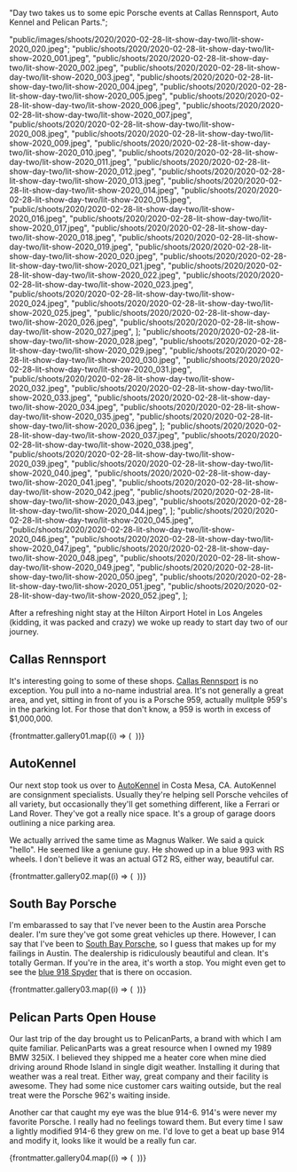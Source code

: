 
  "Day two takes us to some epic Porsche events at Callas Rennsport, Auto Kennel and Pelican Parts.";

  "public/images/shoots/2020/2020-02-28-lit-show-day-two/lit-show-2020_020.jpeg";
  "public/shoots/2020/2020-02-28-lit-show-day-two/lit-show-2020_001.jpeg",
  "public/shoots/2020/2020-02-28-lit-show-day-two/lit-show-2020_002.jpeg",
  "public/shoots/2020/2020-02-28-lit-show-day-two/lit-show-2020_003.jpeg",
  "public/shoots/2020/2020-02-28-lit-show-day-two/lit-show-2020_004.jpeg",
  "public/shoots/2020/2020-02-28-lit-show-day-two/lit-show-2020_005.jpeg",
  "public/shoots/2020/2020-02-28-lit-show-day-two/lit-show-2020_006.jpeg",
  "public/shoots/2020/2020-02-28-lit-show-day-two/lit-show-2020_007.jpeg",
  "public/shoots/2020/2020-02-28-lit-show-day-two/lit-show-2020_008.jpeg",
  "public/shoots/2020/2020-02-28-lit-show-day-two/lit-show-2020_009.jpeg",
  "public/shoots/2020/2020-02-28-lit-show-day-two/lit-show-2020_010.jpeg",
  "public/shoots/2020/2020-02-28-lit-show-day-two/lit-show-2020_011.jpeg",
  "public/shoots/2020/2020-02-28-lit-show-day-two/lit-show-2020_012.jpeg",
  "public/shoots/2020/2020-02-28-lit-show-day-two/lit-show-2020_013.jpeg",
  "public/shoots/2020/2020-02-28-lit-show-day-two/lit-show-2020_014.jpeg",
  "public/shoots/2020/2020-02-28-lit-show-day-two/lit-show-2020_015.jpeg",
  "public/shoots/2020/2020-02-28-lit-show-day-two/lit-show-2020_016.jpeg",
  "public/shoots/2020/2020-02-28-lit-show-day-two/lit-show-2020_017.jpeg",
  "public/shoots/2020/2020-02-28-lit-show-day-two/lit-show-2020_018.jpeg",
  "public/shoots/2020/2020-02-28-lit-show-day-two/lit-show-2020_019.jpeg",
  "public/shoots/2020/2020-02-28-lit-show-day-two/lit-show-2020_020.jpeg",
  "public/shoots/2020/2020-02-28-lit-show-day-two/lit-show-2020_021.jpeg",
  "public/shoots/2020/2020-02-28-lit-show-day-two/lit-show-2020_022.jpeg",
  "public/shoots/2020/2020-02-28-lit-show-day-two/lit-show-2020_023.jpeg",
  "public/shoots/2020/2020-02-28-lit-show-day-two/lit-show-2020_024.jpeg",
  "public/shoots/2020/2020-02-28-lit-show-day-two/lit-show-2020_025.jpeg",
  "public/shoots/2020/2020-02-28-lit-show-day-two/lit-show-2020_026.jpeg",
  "public/shoots/2020/2020-02-28-lit-show-day-two/lit-show-2020_027.jpeg",
];
  "public/shoots/2020/2020-02-28-lit-show-day-two/lit-show-2020_028.jpeg",
  "public/shoots/2020/2020-02-28-lit-show-day-two/lit-show-2020_029.jpeg",
  "public/shoots/2020/2020-02-28-lit-show-day-two/lit-show-2020_030.jpeg",
  "public/shoots/2020/2020-02-28-lit-show-day-two/lit-show-2020_031.jpeg",
  "public/shoots/2020/2020-02-28-lit-show-day-two/lit-show-2020_032.jpeg",
  "public/shoots/2020/2020-02-28-lit-show-day-two/lit-show-2020_033.jpeg",
  "public/shoots/2020/2020-02-28-lit-show-day-two/lit-show-2020_034.jpeg",
  "public/shoots/2020/2020-02-28-lit-show-day-two/lit-show-2020_035.jpeg",
  "public/shoots/2020/2020-02-28-lit-show-day-two/lit-show-2020_036.jpeg",
];
  "public/shoots/2020/2020-02-28-lit-show-day-two/lit-show-2020_037.jpeg",
  "public/shoots/2020/2020-02-28-lit-show-day-two/lit-show-2020_038.jpeg",
  "public/shoots/2020/2020-02-28-lit-show-day-two/lit-show-2020_039.jpeg",
  "public/shoots/2020/2020-02-28-lit-show-day-two/lit-show-2020_040.jpeg",
  "public/shoots/2020/2020-02-28-lit-show-day-two/lit-show-2020_041.jpeg",
  "public/shoots/2020/2020-02-28-lit-show-day-two/lit-show-2020_042.jpeg",
  "public/shoots/2020/2020-02-28-lit-show-day-two/lit-show-2020_043.jpeg",
  "public/shoots/2020/2020-02-28-lit-show-day-two/lit-show-2020_044.jpeg",
];
  "public/shoots/2020/2020-02-28-lit-show-day-two/lit-show-2020_045.jpeg",
  "public/shoots/2020/2020-02-28-lit-show-day-two/lit-show-2020_046.jpeg",
  "public/shoots/2020/2020-02-28-lit-show-day-two/lit-show-2020_047.jpeg",
  "public/shoots/2020/2020-02-28-lit-show-day-two/lit-show-2020_048.jpeg",
  "public/shoots/2020/2020-02-28-lit-show-day-two/lit-show-2020_049.jpeg",
  "public/shoots/2020/2020-02-28-lit-show-day-two/lit-show-2020_050.jpeg",
  "public/shoots/2020/2020-02-28-lit-show-day-two/lit-show-2020_051.jpeg",
  "public/shoots/2020/2020-02-28-lit-show-day-two/lit-show-2020_052.jpeg",
];

After a refreshing night stay at the Hilton Airport Hotel in Los Angeles (kidding, it was packed and crazy) we woke up ready to start day two of our journey.

## Callas Rennsport

It's interesting going to some of these shops. [Callas Rennsport](https://www.callasrennsport.com/) is no exception. You pull into a no-name industrial area. It's not generally a great area, and yet, sitting in front of you is a Porsche 959, actually mulitple 959's in the parking lot. For those that don't know, a 959 is worth in excess of $1,000,000.

<div class="gallery">
  {frontmatter.gallery01.map((i) => (
    <Gallery file={i}>
      <Image file={i} sizes="(min-width: 1024px) 800px, 100vw" />
    </Gallery>
  ))}
</div>

## AutoKennel

Our next stop took us over to [AutoKennel](https://autokennel.com/) in Costa Mesa, CA. AutoKennel are consignment specialists. Usually they're helping sell Porsche vehciles of all variety, but occasionally they'll get something different, like a Ferrari or Land Rover. They've got a really nice space. It's a group of garage doors outlining a nice parking area.

We actually arrived the same time as Magnus Walker. We said a quick "hello". He seemed like a geniune guy. He showed up in a blue 993 with RS wheels. I don't believe it was an actual GT2 RS, either way, beautiful car.

<div class="gallery">
  {frontmatter.gallery02.map((i) => (
    <Gallery file={i}>
      <Image file={i} sizes="(min-width: 1024px) 800px, 100vw" />
    </Gallery>
  ))}
</div>

## South Bay Porsche

I'm embarassed to say that I've never been to the Austin area Porsche dealer. I'm sure they've got some great vehicles up there. However, I can say that I've been to [South Bay Porsche](https://www.porschesouthbay.com/), so I guess that makes up for my failings in Austin. The dealership is ridiculously beautiful and clean. It's totally German. If you're in the area, it's worth a stop. You might even get to see the [blue 918 Spyder](https://www.google.com/maps/place/Porsche+South+Bay/@33.899252,-118.3719878,3a,91.2y,90t/data=!3m8!1e2!3m6!1sAF1QipOf61b3wqAYxE4FzwpaDnv6tW4xnDLVMYIR2A3M!2e10!3e12!6shttps:%2F%2Flh5.googleusercontent.com%2Fp%2FAF1QipOf61b3wqAYxE4FzwpaDnv6tW4xnDLVMYIR2A3M%3Dw203-h135-k-no!7i1200!8i800!4m5!3m4!1s0x80dd4a56efd17825:0xa4516fa00e7a781a!8m2!3d33.898877!4d-118.371598) that is there on occasion.

<div class="gallery">
  {frontmatter.gallery03.map((i) => (
    <Gallery file={i}>
      <Image file={i} sizes="(min-width: 1024px) 800px, 100vw" />
    </Gallery>
  ))}
</div>

## Pelican Parts Open House

Our last trip of the day brought us to PelicanParts, a brand with which I am quite familiar. PelicanParts was a great resource when I owned my 1989 BMW 325iX. I believed they shipped me a heater core when mine died driving around Rhode Island in single digit weather. Installing it during that weather was a real treat. Either way, great company and their facility is awesome. They had some nice customer cars waiting outside, but the real treat were the Porsche 962's waiting inside.

Another car that caught my eye was the blue 914-6. 914's were never my favorite Porsche. I really had no feelings toward them. But every time I saw a lightly modified 914-6 they grew on me. I'd love to get a beat up base 914 and modify it, looks like it would be a really fun car.

<div class="gallery">
  {frontmatter.gallery04.map((i) => (
    <Gallery file={i}>
      <Image file={i} sizes="(min-width: 1024px) 800px, 100vw" />
    </Gallery>
  ))}
</div>
